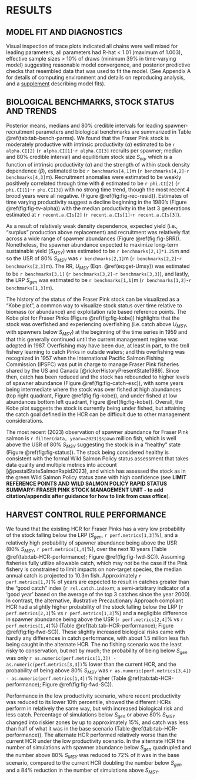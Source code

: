 # RESULTS  

## MODEL FIT AND DIAGNOSTICS  
Visual inspection of trace plots indicated all chains were well mixed for leading parameters, all parameters had R-hat < 1.01 (maximum of 1.003), effective sample sizes > 10% of draws (minimum 39% in time-varying model) suggesting reasonable model convergence, and posterior predictive checks that resembled data that was used to fit the model. 
(See Appendix A for details of computing environment and details on reproducing analysis, and a [supplement](https://pacific-salmon-assess.github.io/FR-PK-ResDoc/Supplement-model-check.html) describing model fits).  

## BIOLOGICAL BENCHMARKS, STOCK STATUS AND TRENDS  

Posterior means, medians and 80% credible intervals for leading spawner-recruitment parameters and biological benchmarks are summarized in Table \@ref(tab:tab-bench-parms). 
We found that the Fraser Pink stock is moderately productive with intrinsic productivity ($\alpha$) estimated to be `r alpha.CI[2]` (`r alpha.CI[1]`-`r alpha.CI[3]` recruits per spawner; median and 80% credible interval) and equilibrium stock size $S_{eq}$, which is a function of intrinsic productivity ($\alpha$) and the strength of within stock density dependence ($\beta$), estimated to be `r benchmarks[4,1]`m (`r benchmarks[4,2]`-`r benchmarks[4,3]`m). 
Recruitment anomalies were estimated to be weakly positively correlated through time with $\phi$ estimated to be `r phi.CI[2]` (`r phi.CI[1]`-`r phi.CI[3]`) with no strong time trend, though the most recent 4 brood years were all negative. (Figure \@ref(fig:fig-rec-resid)). 
Estimates of time varying productivity suggest a decline beginning in the 1980's (Figure \@ref(fig:fig-tv-alpha)) with the median productivity in the last 3 generations estimated at `r recent.a.CIs[2]` (`r recent.a.CIs[1]`-`r recent.a.CIs[3]`).  

As a result of relatively weak density dependence, expected yield (i.e., “surplus” production above replacement) and recruitment was relatively flat across a wide range of spawner abundances (Figure \@ref(fig:fig-SRR)).
Nonetheless, the spawner abundance expected to maximize long-term sustainable yield ($S_{MSY}$) was estimated to be `r benchmarks[2,1]*1.25`m and so the USR of 80% $S_{MSY}$ was `r benchmarks[2,1]`m (`r benchmarks[2,2]`-`r benchmarks[2,3]`m). The RR, $U_{MSY}$ (Eqn. \@ref(eq:get-Umsy)) was estimated to be `r benchmarks[3,1]` (`r benchmarks[3,2]`-`r benchmarks[3,3]`), and lastly, the LRP $S_{gen}$ was estimated to be `r benchmarks[1,1]`m (`r benchmarks[1,2]`-`r benchmarks[1,3]`m).  

The history of the status of the Fraser Pink stock can be visualized as a “Kobe plot”, a common way to visualize stock status over time relative to biomass (or abundance) and exploitation rate based reference points. 
The Kobe plot for Fraser Pinks (Figure \@ref(fig:fig-kobe)) highlights that the stock was overfished and experiencing overfishing (i.e. catch above $U_{MSY}$, with spawners below $S_{MSY}$) at the beginning of the time series in 1959 and that this generally continued until the current management regime was adopted in 1987. 
Overfishing may have been due, at least in part, to the troll fishery learning to catch Pinks in outside waters; and this overfishing was recognized in 1957 when the International Pacific Salmon Fishing Commission (IPSFC) was put in charge to manage Fraser Pink fisheries shared by the US and Canada [@rickerHistoryPresentState1989]. 
Since then, catch has been reduced and the stock has rebounded to higher levels of spawner abundance (Figure \@ref(fig:fig-catch-esc)), with some years being intermediate where the stock was over fished at high abundances (top right quadrant, Figure \@ref(fig:fig-kobe)), and under fished at low abundances bottom left quadrant, Figure \@ref(fig:fig-kobe)). 
Overall, the Kobe plot suggests the stock is currently being under fished, but attaining the catch goal defined in the HCR can be difficult due to other management considerations.  

The most recent (2023) observation of spawner abundance for Fraser Pink salmon is `r filter(data, year==2023)$spawn` million fish, which is well above the USR of 80% $S_{MSY}$ suggesting the stock is in a “healthy” state (Figure \@ref(fig:fig-status)). 
The stock being considered healthy is consistent with the formal Wild Salmon Policy status assessment that takes data quality and multiple metrics into account [@pestalStateSalmonRapid2023], and which has assessed the stock as in the green Wild Salmon Policy status zone with high confidence (see **LIMIT REFERENCE POINTS AND WILD SALMON POLICY RAPID STATUS SUMMARY: FRASER PINK STOCK MANAGEMENT UNIT - to add citation/appendix after guidance for how to link from csas office**).  

## HARVEST CONTROL RULE PERFORMANCE  

We found that the existing HCR for Fraser Pinks has a very low probability of the stock falling below the LRP ($S_{gen}$, `r perf.metrics[1,3]`%), and a relatively high probability of spawner abundance being above the USR (80% $S_{MSY}$, `r perf.metrics[1,4]`%), over the next 10 years (Table \@ref(tab:tab-HCR-performance); Figure \@ref(fig:fig-fwd-SC)). 
Assuming fisheries fully utilize allowable catch, which may not be the case if the Pink fishery is constrained to limit impacts on non-target species, the median annual catch is projected to 10.3m fish. 
Approximately `r perf.metrics[1,7]`% of years are expected to result in catches greater than the "good catch" index (`r rel.catch.index`m; a semi-arbitrary indicator of a ‘good year’ based on the average of the top 3 catches since the year 2000). 
In contrast, the alternative, illustrative Precautionary Approach compliant HCR had a slightly higher probability of the stock falling below the LRP (`r perf.metrics[2,3]`% vs `r perf.metrics[1,3]`%) and a negligible difference in spawner abundance being above the USR (`r perf.metrics[2,4]`% vs `r perf.metrics[1,4]`%) (Table \@ref(tab:tab-HCR-performance); Figure \@ref(fig:fig-fwd-SC)). 
These slightly increased biological risks came with hardly any differences in catch performance, with about 1.5 million less fish being caught in the alternate HCR. 
The no fishing scenario was the least risky to conservation, but not by much; the probability of being below $S_{gen}$ was only `r as.numeric(perf.metrics[1,3]) - as.numeric(perf.metrics[3,3])`% lower than the current HCR, and the probability of being above 80% $S_{MSY}$ was `r as.numeric(perf.metrics[3,4]) - as.numeric(perf.metrics[1,4])`% higher (Table \@ref(tab:tab-HCR-performance); Figure \@ref(fig:fig-fwd-SC)).  

Performance in the low productivity scenario, where recent productivity was reduced to its lower 10th percentile, showed the different HCRs perform in relatively the same way, but with increased biological risk and less catch. 
Percentage of simulations below $S_{gen}$ or above 80% $S_{MSY}$ changed into riskier zones by up to approximately 15%, and catch was less than half of what it was in the base scenario (Table \@ref(tab:tab-HCR-performance)). 
The alternate HCR performed relatively worse than the current HCR under the low productivity scenario.
In the alternate HCR the number of simulations with spawner abundance below $S_{gen}$ quadrupled and the number above 80% $S_{MSY}$ was reduced to 72% of it was in the base scenario, compared to the current HCR doubling the number below $S_{gen}$ and a 84% reduction in the number of simulations above $S_{MSY}$.  
